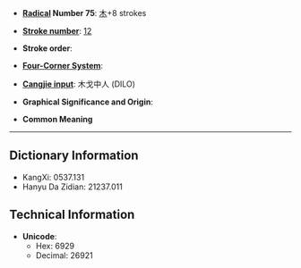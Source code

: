 * '''[[Wiktionary:Chinese radical index| Radical]] Number 75''': [[Wiktionary:Chinese radical index 木|木]]+8 strokes

* '''[[Wiktionary:Chinese total strokes index|Stroke number]]''': [[Wiktionary:Chinese total strokes index 12|12]]

* '''Stroke order''': 

* '''[[Wiktionary:Chinese four corner index|Four-Corner System]]''': 

* '''[[Wiktionary:Chinese Cangjie index|Cangjie input]]''': 木戈中人 (DILO)

* '''Graphical Significance and Origin''': 

* '''Common Meaning'''

----

== Dictionary Information ==

* KangXi: 0537.131
* Hanyu Da Zidian: 21237.011

== Technical Information ==

* '''Unicode''':
** Hex: 6929
** Decimal: 26921